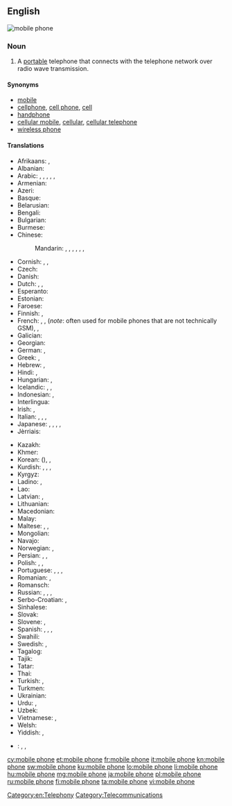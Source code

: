 ==English==
[[Image:Several mobile phones.png|thumb|mobile phone]]
{{wikipedia}}

===Noun===
{{en-noun|head=[[mobile]] [[phone]]}}

# {{context|UK|Australian|NZ|lang=en}} A [[portable]] telephone that connects with the telephone network over radio wave transmission.

====Synonyms====
* [[mobile]] {{qualifier|mainly UK, Ireland, New Zealand, Australia and Singapore}}
* [[cellphone]], [[cell phone]], [[cell]] {{qualifier|mainly US and Canada}}
* [[handphone]] {{qualifier|mainly Indonesia, Malaysia, Philippines and Singapore}}
* [[cellular mobile]], [[cellular]], [[cellular telephone]]
* [[wireless phone]]

====Translations====
{{trans-top|a portable telephone}}
* Afrikaans: {{t|af|selfoon}}, {{t|af|sellulêre telefoon}}
* Albanian: {{t|sq|telefon celular|m}}
* Arabic: {{t|ar|جوال|m|tr=jawāl}}, {{t|ar|هاتف محمول|m|tr=hātif maḥmūl}}, {{t|ar|هاتف خلوي|m|tr=hātif xalawī}}, {{t|ar|هاتف متحرك|m|tr=hātif mutaḥárrak}}, {{t|ar|هاتف النقال|m|tr=hātif al-naqqāl}}, {{t|ar|موبيل|m|tr=mubīl}}
* Armenian: {{t|hy|բջջային հեռախոս}}
* Azeri: {{t|az|mobil telefon}}
* Basque: {{t|eu|telefono mugikor}}
* Belarusian: {{t|be|мабільны тэлефон|m|tr=mabílʹny teljefón}}
* Bengali: {{t|bn|মোবাইল ফোন|tr=moba'il phon|sc=Beng}}
* Bulgarian: {{t|bg|мобилен телефон|m|tr=mobílen telefón}}
* Burmese: {{t|my|မိုဘိုင်းလ်ဖုန်း|sc=Mymr}}
* Chinese:
*: Mandarin: {{t+|cmn|手機|sc=Hani}}, {{t+|cmn|手机|tr=shǒujī|sc=Hani}}, {{qualifier|formal/technical}} {{t+|cmn|移動電話|sc=Hani}}, {{t|cmn|移动电话|tr=yídòng diànhuà|sc=Hani}}, {{qualifier|formal/technical}} {{t|cmn|手提電話|sc=Hani}}, {{t|cmn|手提电话|tr=shǒutí diànhuà|sc=Hani}}, {{qualifier|slang}} {{t+|cmn|大哥大|tr=dàgēdà|sc=Hani}}
* Cornish: {{t|kw|klapkodh|f}}, {{t|kw|pellgowsel|f}}, {{t|kw|kellgowser|m}}
* Czech: {{t+|cs|mobilní telefon|m}}
* Danish: {{t+|da|mobiltelefon|c}}
* Dutch: {{t|nl|mobiele telefoon}}, {{t+|nl|GSM}}, {{qualifier|colloquial|diminutive}} {{t+|nl|mobieltje}}
* Esperanto: {{t|eo|posxtelefono|alt=poŝtelefono}}
* Estonian: {{t|et|mobiiltelefon}}
* Faroese: {{t|fo|fartelefon|f}}
* Finnish: {{t+|fi|matkapuhelin}}, {{t+|fi|kännykkä}}
* French: {{t+|fr|téléphone mobile|m}}, {{t+|fr|portable|m}}, {{t+|fr|GSM|m}} (''note'': often used for mobile phones that are not technically GSM), {{qualifier|Canada}} {{t+|fr|cellulaire|m}}, {{t+|fr|mobile|m}} {{qualifier|colloquial}}
* Galician: {{t|gl|teléfono móbil|m}}
* Georgian: {{t|ka|მობილური|sc=Geor}}
* German: {{t+|de|Mobiltelefon}}, {{t+|de|Handy}}
* Greek: {{t|el|κινητό τηλέφωνο|n|tr=kinitó tiléfono|sc=Grek}}, {{qualifier|colloquial}} {{t+|el|κινητό|n|tr=kinitó|sc=Grek}}
* Hebrew: {{t|he|פלפון}}, {{t|he|טֶלֶפוֹן סֶלוּלָרי|m|tr=t'elefón selulari}}
* Hindi: {{t|hi|मोबाइल फ़ोन|tr=mobā'il fon}}, {{t|hi|मोबाइल|tr=mobā'il}}
* Hungarian: {{t+|hu|mobiltelefon}}, {{t+|hu|mobil}}
* Icelandic: {{t+|is|farsími|m}}, {{t+|is|gemsi|m}}, {{t|is|GSM-sími|m}}
* Indonesian: {{t|id|telepon selular}}, {{t+|id|telepon genggam}}
* Interlingua: {{t|ia|telephono mobile}}
* Irish: {{t|ga|guthán soghluaiste|m}}, {{t|ga|fón póca|m}}
* Italian: {{t+|it|cellulare|m}}, {{t+|it|telefono cellulare|m}}, {{t|it|telefono mobile|m}}, {{t+|it|telefonino|m}}
* Japanese: {{t+|ja|携帯電話|tr=けいたいでんわ, keitai-denwa}}, {{t|ja|携帯|tr=けいたい, keitai}} {{qualifier|colloquial}}, {{t|ja|セルホーン|tr=seruhōn}}, {{t|ja|セルフォン|tr=serufon}}, {{t|ja|モバイル|tr=mobairu}}
* Jèrriais: {{t|roa-jer|téléphône dé pouchette|m}}
{{trans-mid}}
* Kazakh: {{t|kk|ұялы телефон|tr=uyalı telefon|sc=Cyrl}}
* Khmer: {{t|km|ទូរសព្ទចល័ត|tr=tuurea’ sɑp ca’lat|sc=Khmr}}
* Korean: {{t|ko|휴대 전화|tr=hyudae jeonhwa|sc=Hang}} ({{t+|ko|携帶電話|sc=Hani}}), {{t+|ko|휴대폰|tr=hyudaepon|sc=Hang}} {{qualifier|colloquial}}, {{t+|ko|핸드폰|tr=haendeupon|sc=Hang}} {{qualifier|colloquial}}
* Kurdish: {{t+|ku|telefona destan|f}}, {{t+|ku|telefona berîkê|f}}, {{t+|ku|telefona bêtêl|f}}, {{t+|ku|telefona mobîl|f}}
* Kyrgyz: {{t|ky|кол телефон|tr=kol telefon|sc=Cyrl}}
* Ladino: {{t|lad|djep|m}}, {{t|lad|pélefon|m}}
* Lao: {{t+|lo|ໂທລະສັບມືຖື|tr=thō la sap mư̄ thư̄|sc=Laoo}}
* Latvian: {{t|lv|mobilais telefons|m}}, {{t|lv|mobilais tālrunis|m}}
* Lithuanian: {{t|lt|mobilusis telefonas|m}}
* Macedonian: {{t|mk|мобилен телефон|m|tr=móbilen telefón}}
* Malay: {{t|ms|telefon bimbit}}
* Maltese: {{t|mt|mowbajl|m}}, {{t|mt|telefon ċellulari|m}}, {{t|mt|ċellulari|m}}
* Mongolian: {{t|mn|гар утас|tr=gar utas|sc=Cyrl}}
* Navajo: {{t|nv|biłńjoobałí}}
* Norwegian: {{t+|no|mobiltelefon|m}}, {{t+|no|mobil|m}}
* Persian: {{t+|fa|تلفن همراه|tr=telefon-e hamrâh}}, {{t|fa|تلفن موبایل|tr=telefon-e mobâyl}}, {{t+|fa|موبایل|tr=mobâyl}}
* Polish: {{t+|pl|telefon|m}}, {{t+|pl|telefon komórkowy|m}}, {{qualifier|colloquial}} {{t+|pl|komórka|f}}
* Portuguese: {{t|pt|telefone móvel|m}}, {{t+|pt|telemóvel|m}}, {{t|pt|telefone celular|m}}, {{t+|pt|celular|m}}
* Romanian: {{t|ro|telefon mobil|n}}, {{t+|ro|telefon celular|n}}
* Romansch: {{t|rm|telefon mobil|m}}
* Russian: {{t+|ru|мобильный телефон|m|tr=mobílʹnyj telefón}}, {{t+|ru|сотовый телефон|m|tr=sótovyj telefón}}, {{t+|ru|мобильник|m|tr=mobílʹnik}} {{qualifier|colloquial}}, {{t+|ru|сотка|f|tr=sótka}} {{qualifier|colloquial}}
* Serbo-Croatian: {{t|sh|мобилни телефон|m|sc=Cyrl}}, {{t|sh|mobilni telefon|m}}
* Sinhalese: {{t|si|ජංගම දුරකථනය|tr=jaṁgama durakathanaya|sc=Sinh}}
* Slovak: {{t|sk|mobilný telefón|m}}
* Slovene: {{t|sl|mobilni telefon|m}}, {{t|sl|prenosni telefon|m}}
* Spanish: {{t|es|teléfono móvil}}, {{t+|es|móvil|m}}, {{qualifier|Latin America}} {{t+|es|celular|m}}, {{qualifier|Latin America}} {{t|es|teléfono celular|m}}
* Swahili: {{t+|sw|rununu}}
* Swedish: {{t+|sv|mobiltelefon}}, {{t+|sv|mobil}}
* Tagalog: {{t+|tl|teleponong selular}}
* Tajik: {{t|tg|телефони ҳамроҳ|tr=telefoni hamroh|sc=Cyrl}}
* Tatar: {{t|tt|кесә телефоны|tr=kesä telefonı|sc=Cyrl}}
* Thai: {{t+|th|โทรศัพท์มือถือ|tr=tohrásàp meu tĕu}}
* Turkish: {{t+|tr|cep telefonu}}, {{t+|tr|cep}} {{qualifier|colloquial}}
* Turkmen: {{t|tk|ykjam telefon}}
* Ukrainian: {{t|uk|мобільний телефон|m|tr=mobílʹnyj telefón}}
* Urdu: {{t|ur|محمول|tr=mahmūl}}, {{t|ur|موبائل فون|tr=mobā'il fon|sc=ur-Arab}}
* Uzbek: {{t|uz|mobil telefon}}
* Vietnamese: {{t+|vi|điện thoại di động}}, {{t|vi|điện thoại cầm tay}}
* Welsh: {{t+|cy|ffôn symudol|m}}
* Yiddish: {{t|yi|מאביל טעלעפאן|m|tr=mobil telefon|sc=Hebr}}, {{t|yi|צעלקע|f|tr=tselke|sc=Hebr}}
{{trans-bottom}}

{{checktrans-top}}
<!--added {{ttbc}}s here.-->
<!-- Check the name of the language: Kriol, Creole or what -->
* {{ttbc|rop}}: {{t|rop|telefonn portab}}, {{t|rop|portab}}, {{t|rop|mobayl}}
{{trans-bottom}}

[[Category:en:Telephony]]
[[Category:Telecommunications]]

[[cy:mobile phone]]
[[et:mobile phone]]
[[fr:mobile phone]]
[[it:mobile phone]]
[[kn:mobile phone]]
[[sw:mobile phone]]
[[ku:mobile phone]]
[[lo:mobile phone]]
[[li:mobile phone]]
[[hu:mobile phone]]
[[mg:mobile phone]]
[[ja:mobile phone]]
[[pl:mobile phone]]
[[ru:mobile phone]]
[[fi:mobile phone]]
[[ta:mobile phone]]
[[vi:mobile phone]]